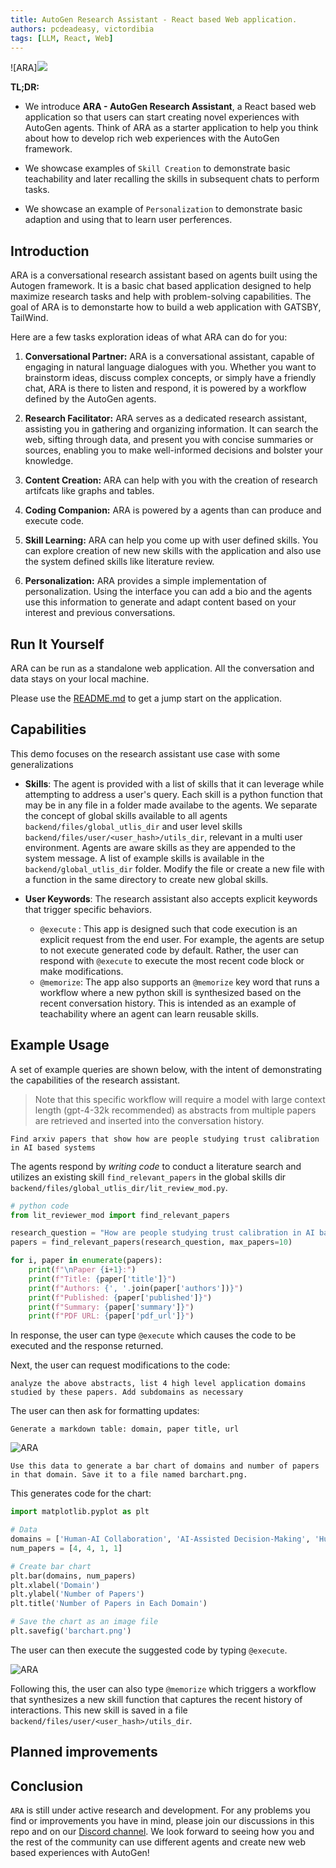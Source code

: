 ```yaml
---
title: AutoGen Research Assistant - React based Web application.
authors: pcdeadeasy, victordibia
tags: [LLM, React, Web]
---
```


![ARA]<img src="./img/ara_logo.svg">

**TL;DR:**

* We introduce **ARA - AutoGen Research Assistant**, a React based web application so that users can start creating novel experiences with AutoGen agents. Think of ARA as a starter application to help you think about how to develop rich web experiences with the AutoGen framework.

* We showcase examples of `Skill Creation` to demonstrate basic teachability and later recalling the skills in subsequent chats to perform tasks.

* We showcase an example of `Personalization` to demonstrate basic adaption and using that to learn user perferences.

## Introduction

ARA is a conversational research assistant based on agents built using the Autogen framework. It is a basic chat based application designed to help maximize research tasks and help with problem-solving capabilities. The goal of ARA is to demonstarte how to build a web application with GATSBY, TailWind.

Here are a few tasks exploration ideas of what ARA can do for you:

1. **Conversational Partner:** ARA is a conversational assistant, capable of engaging in natural language dialogues with you. Whether you want to brainstorm ideas, discuss complex concepts, or simply have a friendly chat, ARA is there to listen and respond, it is powered by a workflow defined by the AutoGen agents.

2. **Research Facilitator:** ARA serves as a dedicated research assistant, assisting you in gathering and organizing information. It can search the web, sifting through data, and present you with concise summaries or sources, enabling you to make well-informed decisions and bolster your knowledge.

3. **Content Creation:** ARA can help with you with the creation of research artifcats like graphs and tables.

4. **Coding Companion:** ARA is powered by a agents than can produce and execute code.

5. **Skill Learning:** ARA can help you come up with user defined skills. You can explore creation of new new skills with the application and also use the system defined skills like literature review.

6. **Personalization:** ARA provides a simple implementation of personalization. Using the interface you can add a bio and the agents use this information to generate and adapt content based on your interest and previous conversations.

## Run It Yourself

ARA can be run as a standalone web application. All the conversation and data stays on your local machine.

Please use the [README.md](https://github.com/microsoft/autogen/blob/main/samples/apps/README.md) to get a jump start on the application.

## Capabilities

This demo focuses on the research assistant use case with some generalizations

* **Skills**: The agent is provided with a list of skills that it can leverage while attempting to address a user's query. Each skill is a python function that may be in any file in a folder made availabe to the agents. We separate the concept of global skills available to all agents `backend/files/global_utlis_dir` and user level skills `backend/files/user/<user_hash>/utils_dir`, relevant in a multi user environment. Agents are aware skills as they are appended to the system message. A list of example skills is available in the `backend/global_utlis_dir` folder. Modify the file or create a new file with a function in the same directory to create new global skills.

* **User Keywords**: The research assistant also accepts explicit keywords that trigger specific behaviors.
  * `@execute` : This app is designed such that code execution is an explicit request from the end user. For example, the agents are setup to not execute generated code by default. Rather, the user can respond with `@execute` to execute the most recent code block or make modifications.
  * `@memorize`: The app also supports an `@memorize` key word that runs a workflow where a new python skill is synthesized based on the recent conversation history. This is intended as an example of teachability where an agent can learn reusable skills.

## Example Usage

A set of example queries are shown below, with the intent of demonstrating the capabilities of the research assistant.

> Note that this specific workflow will require a model with large context length (gpt-4-32k recommended) as abstracts from multiple papers are retrieved and inserted into the conversation history.

```
Find arxiv papers that show how are people studying trust calibration in AI based systems
```

The agents respond by _writing code_ to conduct a literature search and utilizes an existing skill `find_relevant_papers` in the global skills dir `backend/files/global_utlis_dir/lit_review_mod.py`.

```python
# python code
from lit_reviewer_mod import find_relevant_papers

research_question = "How are people studying trust calibration in AI based systems?"
papers = find_relevant_papers(research_question, max_papers=10)

for i, paper in enumerate(papers):
    print(f"\nPaper {i+1}:")
    print(f"Title: {paper['title']}")
    print(f"Authors: {', '.join(paper['authors'])}")
    print(f"Published: {paper['published']}")
    print(f"Summary: {paper['summary']}")
    print(f"PDF URL: {paper['pdf_url']}")
```

In response, the user can type `@execute` which causes the code to be executed and the response returned.

Next, the user can request modifications to the code:

```
analyze the above abstracts, list 4 high level application domains studied by these papers. Add subdomains as necessary
```

The user can then ask for formatting updates:

```
Generate a markdown table: domain, paper title, url
```

![ARA](./img/ara_markdown.png)

```
Use this data to generate a bar chart of domains and number of papers in that domain. Save it to a file named barchart.png.
```

This generates code for the chart:

```python
import matplotlib.pyplot as plt

# Data
domains = ['Human-AI Collaboration', 'AI-Assisted Decision-Making', 'Human-Robot Interaction (HRI)', 'Explainable AI (XAI)']
num_papers = [4, 4, 1, 1]

# Create bar chart
plt.bar(domains, num_papers)
plt.xlabel('Domain')
plt.ylabel('Number of Papers')
plt.title('Number of Papers in Each Domain')

# Save the chart as an image file
plt.savefig('barchart.png')
```

The user can then execute the suggested code by typing `@execute`.

![ARA](./img/ara.png)

Following this, the user can also type `@memorize` which triggers a workflow that synthesizes a new skill function that captures the recent history of interactions. This new skill is saved in a file `backend/files/user/<user_hash>/utils_dir`.

## Planned improvements

## Conclusion

`ARA` is still under active research and development. For any problems you find or improvements you have in mind, please join our discussions in this repo and on our [Discord channel](https://discord.gg/pAbnFJrkgZ). We look forward to seeing how you and the rest of the community can use different agents and create new web based experiences with AutoGen!
